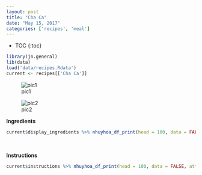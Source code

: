 ```yaml
---
layout: post
title: "Cha Ca"
date: "May 15, 2017"
categories: ['recipes', 'meal']
---
```


* TOC
{:toc}

```r
library(jn.general)
lib(data)
load('data/recipes.Rdata')
current <- recipes[['Cha Ca']]
```

![pic1](http://jnguyen92.github.io/nhuyhoa/figure/food/Canh Cha Ca.JPG)

![pic2](http://jnguyen92.github.io/nhuyhoa/figure/food/Cha Ca.JPG)




**Ingredients**

```r
current$display_ingredients %>% nhuyhoa_df_print(head = 100, data = FALSE, attribute = "class = \"presenttab\"")
```

<br>

**Instructions**

```r
current$instructions %>% nhuyhoa_df_print(head = 100, data = FALSE, attribute = "class = \"presenttabnoh\"")
```

